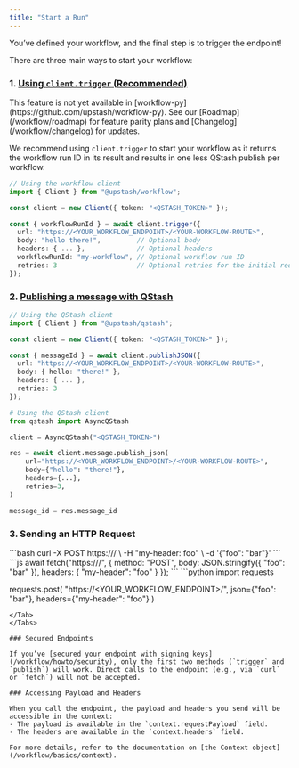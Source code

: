 ```yaml
---
title: "Start a Run"
---
```


You’ve defined your workflow, and the final step is to trigger the endpoint!

There are three main ways to start your workflow:

### 1. [Using `client.trigger` (Recommended)](/workflow/basics/client#trigger-workflow)

<Note>
  This feature is not yet available in
  [workflow-py](https://github.com/upstash/workflow-py). See our
  [Roadmap](/workflow/roadmap) for feature parity plans and
  [Changelog](/workflow/changelog) for updates.
</Note>

We recommend using `client.trigger` to start your workflow as it returns the workflow run ID in its result and results in one less QStash publish per workflow.

```ts
// Using the workflow client
import { Client } from "@upstash/workflow";

const client = new Client({ token: "<QSTASH_TOKEN>" });

const { workflowRunId } = await client.trigger({
  url: "https://<YOUR_WORKFLOW_ENDPOINT>/<YOUR-WORKFLOW-ROUTE>",
  body: "hello there!",         // Optional body
  headers: { ... },             // Optional headers
  workflowRunId: "my-workflow", // Optional workflow run ID
  retries: 3                    // Optional retries for the initial request
});
```

### 2. [Publishing a message with QStash](/qstash/howto/publishing)

<CodeGroup>

```ts TypeScript
// Using the QStash client
import { Client } from "@upstash/qstash";

const client = new Client({ token: "<QSTASH_TOKEN>" });

const { messageId } = await client.publishJSON({
  url: "https://<YOUR_WORKFLOW_ENDPOINT>/<YOUR-WORKFLOW-ROUTE>",
  body: { hello: "there!" },
  headers: { ... },    
  retries: 3           
});
```

```python Python
# Using the QStash client
from qstash import AsyncQStash

client = AsyncQStash("<QSTASH_TOKEN>")

res = await client.message.publish_json(
    url="https://<YOUR_WORKFLOW_ENDPOINT>/<YOUR-WORKFLOW-ROUTE>",
    body={"hello": "there!"},
    headers={...},
    retries=3,
)

message_id = res.message_id

```

</CodeGroup>

### 3. Sending an HTTP Request

<Tabs>
  <Tab title="curl">
  ```bash
  curl -X POST https://<YOUR_WORKFLOW_ENDPOINT>/<YOUR-WORKFLOW-ROUTE> \
       -H "my-header: foo" \
       -d '{"foo": "bar"}'
  ```
  </Tab>
  <Tab title="fetch (TypeScript)">
  ```js
  await fetch("https://<YOUR_WORKFLOW_ENDPOINT>/<YOUR-WORKFLOW-ROUTE>", {
    method: "POST",
    body: JSON.stringify({ "foo": "bar" }),
    headers: {
      "my-header": "foo"
    }
  });
  ```
  </Tab>
  <Tab title="requests (Python)">
  ```python
  import requests

  requests.post(
      "https://<YOUR_WORKFLOW_ENDPOINT>/<YOUR-WORKFLOW-ROUTE>", json={"foo": "bar"}, headers={"my-header": "foo"}
  )

  ```
  </Tab>
</Tabs>

### Secured Endpoints

If you’ve [secured your endpoint with signing keys](/workflow/howto/security), only the first two methods (`trigger` and `publish`) will work. Direct calls to the endpoint (e.g., via `curl` or `fetch`) will not be accepted.

### Accessing Payload and Headers

When you call the endpoint, the payload and headers you send will be accessible in the context:  
- The payload is available in the `context.requestPayload` field.  
- The headers are available in the `context.headers` field.

For more details, refer to the documentation on [the Context object](/workflow/basics/context). 
